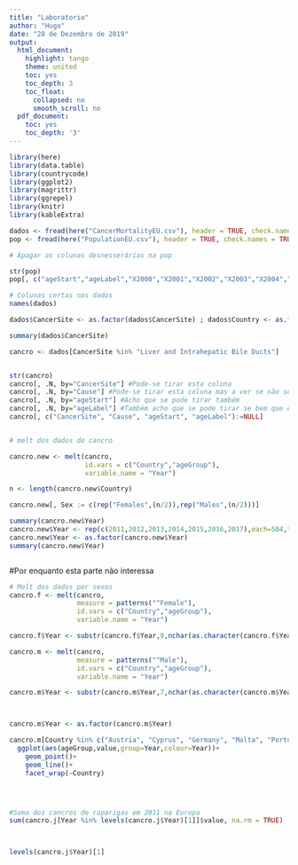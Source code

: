 ```yaml
---
title: "Laboratorio"
author: "Hugo"
date: "28 de Dezembro de 2019"
output:
  html_document:
    highlight: tango
    theme: united
    toc: yes
    toc_depth: 3
    toc_float:
      collapsed: no
      smooth_scroll: no
  pdf_document:
    toc: yes
    toc_depth: '3'
---
```



```r
library(here)
library(data.table)
library(countrycode)
library(ggplot2)
library(magrittr)
library(ggrepel)
library(knitr)
library(kableExtra)

dados <- fread(here("CancerMortalityEU.csv"), header = TRUE, check.names = TRUE)
pop <- fread(here("PopulationEU.csv"), header = TRUE, check.names = TRUE)

# Apagar as colunas desnesserárias na pop

str(pop)
pop[, c("ageStart","ageLabel","X2000","X2001","X2002","X2003","X2004","X2005","X2006","X2007","X2008","X2009","X2010"):=NULL]

# Colunas certas nos dados
names(dados)

dados$CancerSite <- as.factor(dados$CancerSite) ; dados$Country <- as.factor(dados$Country) ; dados$ageGroup <- as.factor(dados$ageGroup)

summary(dados$CancerSite)

cancro <- dados[CancerSite %in% "Liver and Intrahepatic Bile Ducts"]


str(cancro)
cancro[, .N, by="CancerSite"] #Pode-se tirar esta coluna
cancro[, .N, by="Cause"] #Pode-se tirar esta coluna mas a ver se não se perde a informação
cancro[, .N, by="ageStart"] #Acho que se pode tirar também
cancro[, .N, by="ageLabel"] #Também acho que se pode tirar se bem que esta pode ser util à frente
cancro[, c("CancerSite", "Cause", "ageStart", "ageLabel"):=NULL]


# melt dos dados do cancro

cancro.new <- melt(cancro,
                   id.vars = c("Country","ageGroup"),
                   variable.name = "Year")

n <- length(cancro.new$Country)

cancro.new[, Sex := c(rep("Females",(n/2)),rep("Males",(n/2)))]

summary(cancro.new$Year)
cancro.new$Year <- rep(c(2011,2012,2013,2014,2015,2016,2017),each=504,times=2)
cancro.new$Year <- as.factor(cancro.new$Year)
summary(cancro.new$Year)



```






#Por enquanto esta parte não interessa

```r
# Melt dos dados por sexos
cancro.f <- melt(cancro,
                 measure = patterns("^Female"),
                 id.vars = c("Country","ageGroup"),
                 variable.name = "Year")

cancro.f$Year <- substr(cancro.f$Year,9,nchar(as.character(cancro.f$Year[1])))

cancro.m <- melt(cancro,
                 measure = patterns("^Male"),
                 id.vars = c("Country","ageGroup"),
                 variable.name = "Year")

cancro.m$Year <- substr(cancro.m$Year,7,nchar(as.character(cancro.m$Year[1])))



cancro.m$Year <- as.factor(cancro.m$Year)

cancro.m[Country %in% c("Austria", "Cyprus", "Germany", "Malta", "Portugal")]%>%
  ggplot(aes(ageGroup,value,group=Year,colour=Year))+
    geom_point()+
    geom_line()+
    facet_wrap(~Country)




#Soma dos cancros de raparigas em 2011 na Europa
sum(cancro.j[Year %in% levels(cancro.j$Year)[1]]$value, na.rm = TRUE)



levels(cancro.j$Year)[1]
```

























